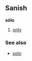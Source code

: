 ==Sanish==
<!-- adverb, adjective, both? -->
'''sólo'''

# [[only]]
{{stub}}

===See also===
*[[solo]]